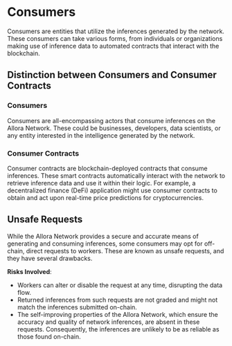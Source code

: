 # Consumers
Consumers are entities that utilize the inferences generated by the network. These consumers can take various forms, from individuals or organizations making use of inference data to automated contracts that interact with the blockchain.

## Distinction between Consumers and Consumer Contracts
### Consumers
Consumers are all-encompassing actors that consume inferences on the Allora Network. These could be businesses, developers, data scientists, or any entity interested in the intelligence generated by the network.

### Consumer Contracts
Consumer contracts are blockchain-deployed contracts that consume inferences. These smart contracts automatically interact with the network to retrieve inference data and use it within their logic. For example, a decentralized finance (DeFi) application might use consumer contracts to obtain and act upon real-time price predictions for cryptocurrencies.

## Unsafe Requests
While the Allora Network provides a secure and accurate means of generating and consuming inferences, some consumers may opt for off-chain, direct requests to workers. These are known as unsafe requests, and they have several drawbacks.

**Risks Involved**:

- Workers can alter or disable the request at any time, disrupting the data flow.
- Returned inferences from such requests are not graded and might not match the inferences submitted on-chain.
- The self-improving properties of the Allora Network, which ensure the accuracy and quality of network inferences, are absent in these requests. Consequently, the inferences are unlikely to be as reliable as those found on-chain.